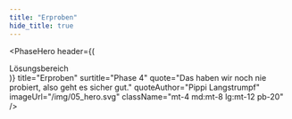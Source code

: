 ```yaml
---
title: "Erproben"
hide_title: true
---
```



<PhaseHero
  header={(
    <div className="border-b border-blue-500 text-sm lg:text-base text-blue-500 py-1 mb-5 lg:mb-8">
      Lösungsbereich
    </div>
  )}
  title="Erproben"
  surtitle="Phase 4"
  quote="Das haben wir noch nie probiert, also geht es sicher gut."
  quoteAuthor="Pippi Langstrumpf"
  imageUrl="/img/05_hero.svg"
  className="mt-4 md:mt-8 lg:mt-12 pb-20"
/>